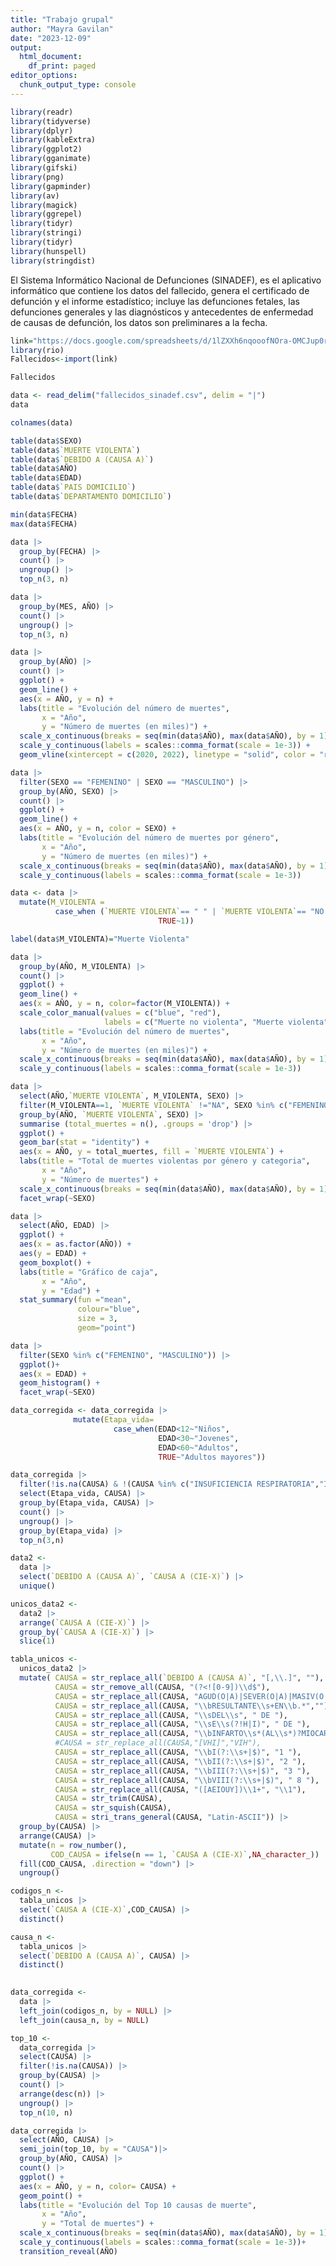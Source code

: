 ```yaml
---
title: "Trabajo grupal"
author: "Mayra Gavilan"
date: "2023-12-09"
output:
  html_document:
    df_print: paged
editor_options:
  chunk_output_type: console
---
```


```r
library(readr)
library(tidyverse)
library(dplyr)
library(kableExtra)
library(ggplot2)
library(gganimate)
library(gifski)
library(png)
library(gapminder)
library(av)
library(magick)
library(ggrepel)
library(tidyr)
library(stringi)
library(tidyr)
library(hunspell)
library(stringdist)
```

<p align="justify">

El Sistema Informático Nacional de Defunciones (SINADEF), es el aplicativo informático que contiene los datos del  fallecido, genera el certificado de defunción y el informe estadístico; incluye las defunciones fetales,  las defunciones generales y las diagnósticos  y antecedentes de enfermedad  de causas de defunción, los datos son preliminares a la fecha.

</p>

```r
link="https://docs.google.com/spreadsheets/d/1lZXXh6nqooofNOra-OMCJup0rSiyvmi6VD5-zPQK6U0/edit?usp=sharing"
library(rio)
Fallecidos<-import(link)
```


```r
Fallecidos
```


```r

data <- read_delim("fallecidos_sinadef.csv", delim = "|")
data
```

```r
colnames(data)
```

```r
table(data$SEXO)
table(data$`MUERTE VIOLENTA`)
table(data$`DEBIDO A (CAUSA A)`)
table(data$AÑO)
table(data$EDAD)
table(data$`PAIS DOMICILIO`)
table(data$`DEPARTAMENTO DOMICILIO`)
```

```r
min(data$FECHA)
max(data$FECHA)
```

```r
data |> 
  group_by(FECHA) |> 
  count() |> 
  ungroup() |> 
  top_n(3, n)

data |> 
  group_by(MES, AÑO) |> 
  count() |> 
  ungroup() |> 
  top_n(3, n)
```

```r
data |> 
  group_by(AÑO) |> 
  count() |> 
  ggplot() +
  geom_line() +
  aes(x = AÑO, y = n) +
  labs(title = "Evolución del número de muertes",
       x = "Año",
       y = "Número de muertes (en miles)") +
  scale_x_continuous(breaks = seq(min(data$AÑO), max(data$AÑO), by = 1)) +
  scale_y_continuous(labels = scales::comma_format(scale = 1e-3)) +
  geom_vline(xintercept = c(2020, 2022), linetype = "solid", color = "red")
```

```r
data |> 
  filter(SEXO == "FEMENINO" | SEXO == "MASCULINO") |> 
  group_by(AÑO, SEXO) |> 
  count() |> 
  ggplot() +
  geom_line() +
  aes(x = AÑO, y = n, color = SEXO) +
  labs(title = "Evolución del número de muertes por género",
       x = "Año",
       y = "Número de muertes (en miles)") +
  scale_x_continuous(breaks = seq(min(data$AÑO), max(data$AÑO), by = 1)) +
  scale_y_continuous(labels = scales::comma_format(scale = 1e-3))
```

```r
data <- data |> 
  mutate(M_VIOLENTA = 
          case_when (`MUERTE VIOLENTA`== " " | `MUERTE VIOLENTA`== "NO SE CONOCE" | `MUERTE VIOLENTA`== "SIN REGISTRO" ~ 0,
                                 TRUE~1))

label(data$M_VIOLENTA)="Muerte Violenta"
```

```r
data |> 
  group_by(AÑO, M_VIOLENTA) |> 
  count() |> 
  ggplot() +
  geom_line() +
  aes(x = AÑO, y = n, color=factor(M_VIOLENTA)) +
  scale_color_manual(values = c("blue", "red"),
                     labels = c("Muerte no violenta", "Muerte violenta")) +
  labs(title = "Evolución del número de muertes",
       x = "Año",
       y = "Número de muertes (en miles)") +
  scale_x_continuous(breaks = seq(min(data$AÑO), max(data$AÑO), by = 1)) +
  scale_y_continuous(labels = scales::comma_format(scale = 1e-3))
```

```r
data |> 
  select(AÑO,`MUERTE VIOLENTA`, M_VIOLENTA, SEXO) |> 
  filter(M_VIOLENTA==1, `MUERTE VIOLENTA` !="NA", SEXO %in% c("FEMENINO", "MASCULINO")) |> 
  group_by(AÑO, `MUERTE VIOLENTA`, SEXO) |> 
  summarise (total_muertes = n(), .groups = 'drop') |> 
  ggplot() +
  geom_bar(stat = "identity") +
  aes(x = AÑO, y = total_muertes, fill = `MUERTE VIOLENTA`) +
  labs(title = "Total de muertes violentas por género y categoria",
       x = "Año",
       y = "Número de muertes") +
  scale_x_continuous(breaks = seq(min(data$AÑO), max(data$AÑO), by = 1)) + 
  facet_wrap(~SEXO) 
```

```r
data |> 
  select(AÑO, EDAD) |>
  ggplot() +
  aes(x = as.factor(AÑO)) +
  aes(y = EDAD) +
  geom_boxplot() +
  labs(title = "Gráfico de caja",
       x = "Año",
       y = "Edad") +
  stat_summary(fun ="mean",
               colour="blue",
               size = 3, 
               geom="point")
```

```r
data |> 
  filter(SEXO %in% c("FEMENINO", "MASCULINO")) |> 
  ggplot()+
  aes(x = EDAD) +
  geom_histogram() +
  facet_wrap(~SEXO)
```

```r
data_corregida <- data_corregida |> 
              mutate(Etapa_vida=  
                       case_when(EDAD<12~"Niños",
                                 EDAD<30~"Jovenes",  
                                 EDAD<60~"Adultos",
                                 TRUE~"Adultos mayores"))

data_corregida |> 
  filter(!is.na(CAUSA) & !(CAUSA %in% c("INSUFICIENCIA RESPIRATORIA","INSUFICIENCIA RESPIRATORIA AGUDA"))) |> 
  select(Etapa_vida, CAUSA) |> 
  group_by(Etapa_vida, CAUSA) |> 
  count() |> 
  ungroup() |> 
  group_by(Etapa_vida) |> 
  top_n(3,n)
```

```r
data2 <- 
  data |> 
  select(`DEBIDO A (CAUSA A)`, `CAUSA A (CIE-X)`) |> 
  unique()

unicos_data2 <-
  data2 |> 
  arrange(`CAUSA A (CIE-X)`) |> 
  group_by(`CAUSA A (CIE-X)`) |> 
  slice(1)

tabla_unicos <-
  unicos_data2 |>
  mutate( CAUSA = str_replace_all(`DEBIDO A (CAUSA A)`, "[,\\.]", ""),
          CAUSA = str_remove_all(CAUSA, "(?<![0-9])\\d$"),
          CAUSA = str_replace_all(CAUSA, "AGUD(O|A)|SEVER(O|A)|MASIV(O|A)|TIPO|RECIENTE|AGUYD(O|A)|LEVE|ENFER(M|N)EDAD POR\\s|ENFERMEDAD DE\\s|INFECCION POR\\s", ""),
          CAUSA = str_replace_all(CAUSA, "\\bRESULTANTE\\s+EN\\b.*",""),
          CAUSA = str_replace_all(CAUSA, "\\sDEL\\s", " DE "),
          CAUSA = str_replace_all(CAUSA, "\\sE\\s(?!H|I)", " DE "),
          CAUSA = str_replace_all(CAUSA, "\\bINFARTO\\s*(AL\\s*)?MIOCARDIO\\b", "INFARTO DE MIOCARDIO"),
          #CAUSA = str_replace_all(CAUSA,"[VHI]","VIH"),
          CAUSA = str_replace_all(CAUSA, "\\bI(?:\\s+|$)", "1 "),
          CAUSA = str_replace_all(CAUSA, "\\bII(?:\\s+|$)", "2 "),
          CAUSA = str_replace_all(CAUSA, "\\bIII(?:\\s+|$)", "3 "),
          CAUSA = str_replace_all(CAUSA, "\\bVIII(?:\\s+|$)", " 8 "),
          CAUSA = str_replace_all(CAUSA, "([AEIOUY])\\1+", "\\1"),
          CAUSA = str_trim(CAUSA),  
          CAUSA = str_squish(CAUSA),
          CAUSA = stri_trans_general(CAUSA, "Latin-ASCII")) |>
  group_by(CAUSA) |> 
  arrange(CAUSA) |> 
  mutate(n = row_number(),
         COD_CAUSA = ifelse(n == 1, `CAUSA A (CIE-X)`,NA_character_)) |> 
  fill(COD_CAUSA, .direction = "down") |> 
  ungroup()

codigos_n <-
  tabla_unicos |> 
  select(`CAUSA A (CIE-X)`,COD_CAUSA) |> 
  distinct()

causa_n <- 
  tabla_unicos |> 
  select(`DEBIDO A (CAUSA A)`, CAUSA) |> 
  distinct()
  
```

```r
data_corregida <- 
  data |> 
  left_join(codigos_n, by = NULL) |> 
  left_join(causa_n, by = NULL)

top_10 <- 
  data_corregida |> 
  select(CAUSA) |> 
  filter(!is.na(CAUSA)) |> 
  group_by(CAUSA) |> 
  count() |> 
  arrange(desc(n)) |>
  ungroup() |> 
  top_n(10, n)
```

```r
data_corregida |> 
  select(AÑO, CAUSA) |> 
  semi_join(top_10, by = "CAUSA")|> 
  group_by(AÑO, CAUSA) |> 
  count() |> 
  ggplot() +
  aes(x = AÑO, y = n, color= CAUSA) +
  geom_point() +
  labs(title = "Evolución del Top 10 causas de muerte",
       x = "Año",
       y = "Total de muertes") +
  scale_x_continuous(breaks = seq(min(data$AÑO), max(data$AÑO), by = 1)) +
  scale_y_continuous(labels = scales::comma_format(scale = 1e-3))+
  transition_reveal(AÑO) 
```

